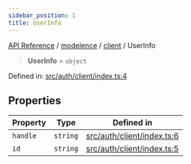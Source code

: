 ```yaml
---
sidebar_position: 1
title: UserInfo
---
```


[API Reference](/api-reference/modelence/client/type-aliases/../../../index) / [modelence](/api-reference/modelence/client/type-aliases/../../index) / [client](/api-reference/modelence/client/type-aliases/../index) / UserInfo

> **UserInfo** = `object`

Defined in: [src/auth/client/index.ts:4](https://github.com/modelence/modelence/blob/ca6278935b6ee70bc8c747d862d0f2f4019f35e5/packages/modelence/src/auth/client/index.ts#L4)

## Properties

| Property | Type | Defined in |
| ------ | ------ | ------ |
| <a id="handle"></a> `handle` | `string` | [src/auth/client/index.ts:6](https://github.com/modelence/modelence/blob/ca6278935b6ee70bc8c747d862d0f2f4019f35e5/packages/modelence/src/auth/client/index.ts#L6) |
| <a id="id"></a> `id` | `string` | [src/auth/client/index.ts:5](https://github.com/modelence/modelence/blob/ca6278935b6ee70bc8c747d862d0f2f4019f35e5/packages/modelence/src/auth/client/index.ts#L5) |
